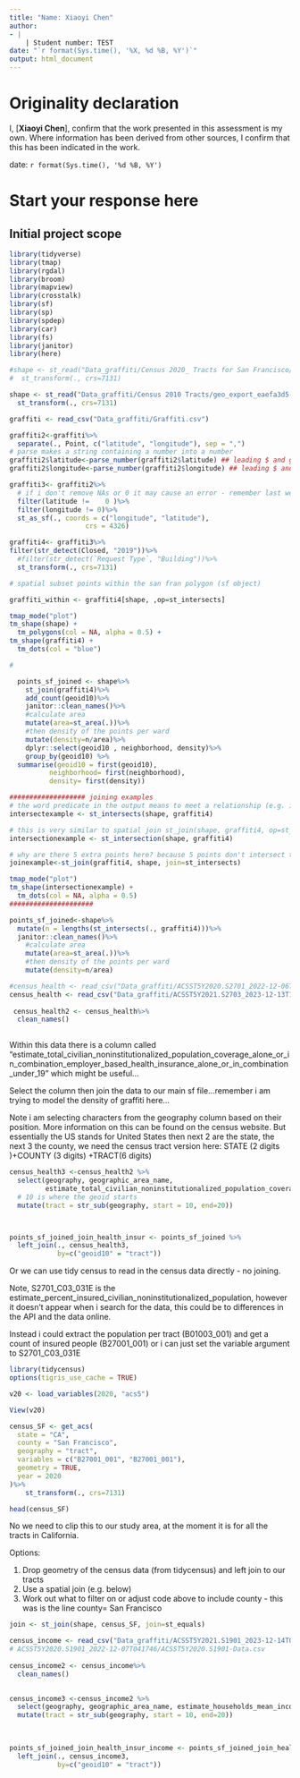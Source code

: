```yaml
---
title: "Name: Xiaoyi Chen"
author: 
- |
    | Student number: TEST
date: "`r format(Sys.time(), '%X, %d %B, %Y')`"
output: html_document
---
```

# Originality declaration  

I, [**Xiaoyi Chen**], confirm that the work presented in this assessment is my own. Where information has been derived from other sources, I confirm that this has been indicated in the work.

date: `r format(Sys.time(), '%d %B, %Y')`

# Start your response here

## Initial project scope
```r
library(tidyverse)
library(tmap)
library(rgdal)
library(broom)
library(mapview)
library(crosstalk)
library(sf)
library(sp)
library(spdep)
library(car)
library(fs)
library(janitor)
library(here)
```


```r
#shape <- st_read("Data_graffiti/Census 2020_ Tracts for San Francisco/geo_export_b5c6b5d6-853b-4740-aa7d-7bc83ebe8e41.shp") %>%
#  st_transform(., crs=7131)

shape <- st_read("Data_graffiti/Census 2010 Tracts/geo_export_eaefa3d5-61aa-4b6a-876d-983ff8bd7b3f.shp") %>%
  st_transform(., crs=7131)

graffiti <- read_csv("Data_graffiti/Graffiti.csv")

graffiti2<-graffiti%>%
  separate(., Point, c("latitude", "longitude"), sep = ",")
# parse makes a string containing a number into a number  
graffiti2$latitude<-parse_number(graffiti2$latitude) ## leading $ and grouping character , ignored
graffiti2$longitude<-parse_number(graffiti2$longitude) ## leading $ and grouping character , ignored

graffiti3<- graffiti2%>%
  # if i don't remove NAs or 0 it may cause an error - remember last week
  filter(latitude !=	0 )%>%
  filter(longitude != 0)%>%
  st_as_sf(., coords = c("longitude", "latitude"), 
                   crs = 4326)

graffiti4<- graffiti3%>%
filter(str_detect(Closed, "2019"))%>%
  #filter(str_detect(`Request Type`, "Building"))%>%
  st_transform(., crs=7131)

# spatial subset points within the san fran polygon (sf object)

graffiti_within <- graffiti4[shape, ,op=st_intersects]

tmap_mode("plot")
tm_shape(shape) +
  tm_polygons(col = NA, alpha = 0.5) +
tm_shape(graffiti4) +
  tm_dots(col = "blue")

```



```r

# 

  points_sf_joined <- shape%>%
    st_join(graffiti4)%>%
    add_count(geoid10)%>%
    janitor::clean_names()%>%
    #calculate area
    mutate(area=st_area(.))%>%
    #then density of the points per ward
    mutate(density=n/area)%>%
    dplyr::select(geoid10 , neighborhood, density)%>%
    group_by(geoid10) %>%         
  summarise(geoid10 = first(geoid10),
          neighborhood= first(neighborhood),
          density= first(density))


```




```r
################### joining examples
# the word predicate in the output means to meet a relationship (e.g. intersecting)
intersectexample <- st_intersects(shape, graffiti4)

# this is very similar to spatial join st_join(shape, graffiti4, op=st_intersects)
intersectionexample <- st_intersection(shape, graffiti4)

# why are there 5 extra points here? because 5 points don't intersect the shape!!
joinexample<-st_join(graffiti4, shape, join=st_intersects)

tmap_mode("plot")
tm_shape(intersectionexample) +
  tm_dots(col = NA, alpha = 0.5)
#####################
```

```r
points_sf_joined<-shape%>%
  mutate(n = lengths(st_intersects(., graffiti4)))%>%
  janitor::clean_names()%>%
    #calculate area
    mutate(area=st_area(.))%>%
    #then density of the points per ward
    mutate(density=n/area)

```



```r
#census_health <- read_csv("Data_graffiti/ACSST5Y2020.S2701_2022-12-06T131819/ACSST5Y2020.S2701-Data.csv", skip=1)
census_health <- read_csv("Data_graffiti/ACSST5Y2021.S2703_2023-12-13T175342/ACSST5Y2021.S2703-Data.csv", skip=1)
  
 census_health2 <- census_health%>%
  clean_names()
 
```


Within this data there is a column called "estimate_total_civilian_noninstitutionalized_population_coverage_alone_or_in_combination_employer_based_health_insurance_alone_or_in_combination_under_19" which might be useful...

Select the column then join the data to our main sf file...remember i am trying to model the density of graffiti here...

Note i am selecting characters from the geography column based on their position. More information on this can be found on the census website. But essentially the US stands for United States then next 2 are the state, the next 3 the county, we need the census tract version here: STATE (2 digits )+COUNTY (3 digits) +TRACT(6 digits)

```r

census_health3 <-census_health2 %>%
  select(geography, geographic_area_name,
         estimate_total_civilian_noninstitutionalized_population_coverage_alone_or_in_combination_employer_based_health_insurance_alone_or_in_combination_under_19)%>%
  # 10 is where the geoid starts
  mutate(tract = str_sub(geography, start = 10, end=20))



points_sf_joined_join_health_insur <- points_sf_joined %>%
  left_join(., census_health3,
            by=c("geoid10" = "tract"))

```

Or we can use tidy census to read in the census data directly - no joining.

Note, S2701_C03_031E is the estimate_percent_insured_civilian_noninstitutionalized_population, however it doesn't appear when i search for the data, this could be to differences in the API and the data online.

Instead i could extract the population per tract (B01003_001) and get a count of insured people (B27001_001) or i can just set the variable argument to S2701_C03_031E

```r
library(tidycensus)
options(tigris_use_cache = TRUE)

v20 <- load_variables(2020, "acs5")

View(v20)

census_SF <- get_acs(
  state = "CA",
  county = "San Francisco",
  geography = "tract",
  variables = c("B27001_001", "B27001_001"),
  geometry = TRUE,
  year = 2020
)%>%
    st_transform(., crs=7131)

head(census_SF)

```

No we need to clip this to our study area, at the moment it is for all the tracts in California.

Options:

1.  Drop geometry of the census data (from tidycensus) and left join to our tracts
2.  Use a spatial join (e.g. below)
3.  Work out what to filter on or adjust code above to include county - this was is the line county= San Francisco

```r
join <- st_join(shape, census_SF, join=st_equals)
```



```r
census_income <- read_csv("Data_graffiti/ACSST5Y2021.S1901_2023-12-14T065813/ACSST5Y2021.S1901-Data.csv", skip=1)
# ACSST5Y2020.S1901_2022-12-07T041746/ACSST5Y2020.S1901-Data.csv
  
census_income2 <- census_income%>%
  clean_names()
 

census_income3 <-census_income2 %>%
  select(geography, geographic_area_name, estimate_households_mean_income_dollars, estimate_households_median_income_dollars, estimate_households_total)%>%
  mutate(tract = str_sub(geography, start = 10, end=20))
 
 
```




```r
points_sf_joined_join_health_insur_income <- points_sf_joined_join_health_insur %>%
  left_join(., census_income3,
            by=c("geoid10" = "tract"))

```



